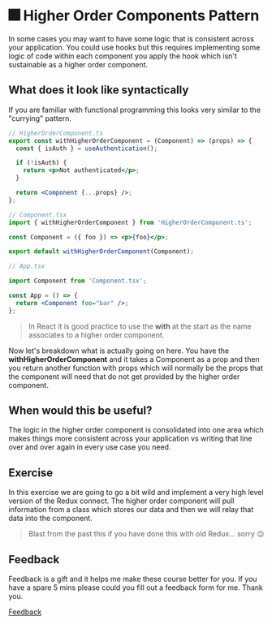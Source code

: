 
<Meta title="Lessons/🥇 Gold/🎆 Higher Order Components Pattern/01-Lesson" />

# 🎆 Higher Order Components Pattern

In some cases you may want to have some logic that is consistent across your application. You could use hooks but this requires implementing some logic of code within each component you apply the hook which isn't sustainable as a higher order component.

## What does it look like syntactically

If you are familiar with functional programming this looks very similar to the "currying" pattern.

```jsx
// HigherOrderComponent.ts
export const withHigherOrderComponent = (Component) => (props) => {
  const { isAuth } = useAuthentication();

  if (!isAuth) {
    return <p>Not authenticated</p>;
  }

  return <Component {...props} />;
};

// Component.tsx
import { withHigherOrderComponent } from 'HigherOrderComponent.ts';

const Component = ({ foo }) => <p>{foo}</p>;

export default withHigherOrderComponent(Component);

// App.tsx

import Component from 'Component.tsx';

const App = () => {
  return <Component foo="bar" />;
};
```

> In React it is good practice to use the **with** at the start as the name associates to a higher order component.

Now let's breakdown what is actually going on here. You have the **withHigherOrderComponent** and it takes a Component as a prop and then you return another function with props which will normally be the props that the component will need that do not get provided by the higher order component.

## When would this be useful?

The logic in the higher order component is consolidated into one area which makes things more consistent across your application vs writing that line over and over again in every use case you need.

## Exercise

In this exercise we are going to go a bit wild and implement a very high level version of the Redux connect. The higher order component will pull information from a class which stores our data and then we will relay that data into the component.

> Blast from the past this if you have done this with old Redux... sorry 😉

## Feedback

Feedback is a gift and it helps me make these course better for you. If you have a spare 5 mins please could you fill out a feedback form for me. Thank you.

[Feedback](https://github.com/code-mattclaffey/react-design-patterns/issues/new)
